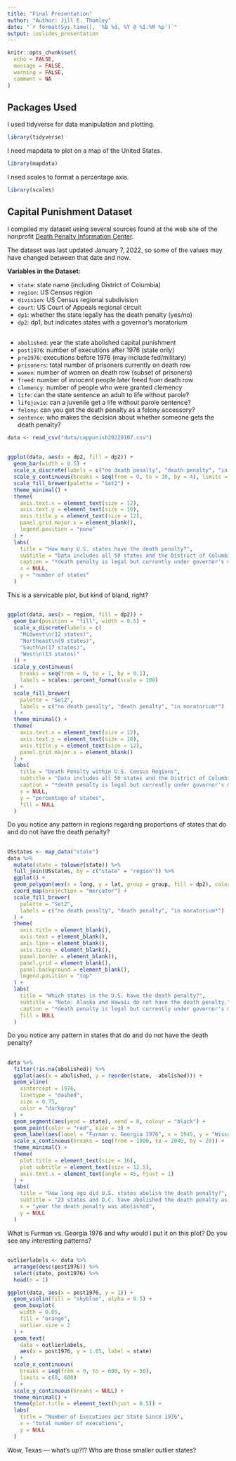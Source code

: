 ```yaml
---
title: "Final Presentation"
author: "Author: Jill E. Thomley"
date: "`r format(Sys.time(), '%B %d, %Y @ %I:%M %p')`"
output: ioslides_presentation
---
```


```r
knitr::opts_chunk$set(
  echo = FALSE,
  message = FALSE,
  warning = FALSE,
  comment = NA
)
```

## Packages Used

I used tidyverse for data manipulation and plotting.

```r
library(tidyverse)
```

I need mapdata to plot on a map of the United States.

```r
library(mapdata)
```

I need scales to format a percentage axis.

```r
library(scales)
```

## Capital Punishment Dataset

I compiled my dataset using several sources found at the web site of the nonprofit [Death Penalty Information Center](https://deathpenaltyinfo.org/). 

The dataset was last updated January 7, 2022, so some of the values may have changed between that date and now. 

**Variables in the Dataset:**

* `state`: state name (including District of Columbia)
* `region`: US Census region
* `division`: US Census regional subdivision
* `court`: US Court of Appeals regional circuit
* `dp1`: whether the state legally has the death penalty (yes/no)
* `dp2`: dp1, but indicates states with a governor’s moratorium  

## 

* `abolished`: year the state abolished capital punishment
* `post1976`: number of executions after 1976 (state only)
* `pre1976`: executions before 1976 (may include fed/military)
* `prisoners`: total number of prisoners currently on death row
* `women`: number of women on death row (subset of prisoners)
* `freed`: number of innocent people later freed from death row
* `clemency`: number of people who were granted clemency
* `life`: can the state sentence an adult to life without parole?
* `lifejuvie`: can a juvenile get a life without parole sentence?
* `felony`: can you get the death penalty as a felony accessory?
* `sentence`: who makes the decision about whether someone gets the death penalty?

```r
data <- read_csv("data/cappunish20220107.csv")
```

##

```r
ggplot(data, aes(x = dp2, fill = dp2)) +
  geom_bar(width = 0.5) +
  scale_x_discrete(labels = c("no death penalty", "death penalty", "in moratorium*")) +
  scale_y_continuous(breaks = seq(from = 0, to = 30, by = 4), limits = c(0, 28)) +
  scale_fill_brewer(palette = "Set2") +
  theme_minimal() +
  theme(
    axis.text.x = element_text(size = 12),
    axis.text.y = element_text(size = 10),
    axis.title.y = element_text(size = 12),
    panel.grid.major.x = element_blank(),
    legend.position = "none"
  ) +
  labs(
    title = "How many U.S. states have the death penalty?",
    subtitle = "Data includes all 50 states and the District of Columbia",
    caption = "*death penalty is legal but currently under governor's moratorium",
    x = NULL,
    y = "number of states"
  )
```

This is a servicable plot, but kind of bland, right?

##

```r
ggplot(data, aes(x = region, fill = dp2)) +
  geom_bar(position = "fill", width = 0.5) +
  scale_x_discrete(labels = c(
    "Midwest\n(12 states)",
    "Northeast\n(9 states)",
    "South\n(17 states)",
    "West\n(13 states)"
  )) +
  scale_y_continuous(
    breaks = seq(from = 0, to = 1, by = 0.1),
    labels = scales::percent_format(scale = 100)
  ) +
  scale_fill_brewer(
    palette = "Set2",
    labels = c("no death penalty", "death penalty", "in moratorium*")
  ) +
  theme_minimal() +
  theme(
    axis.text.x = element_text(size = 12),
    axis.text.y = element_text(size = 10),
    axis.title.y = element_text(size = 12),
    panel.grid.major.x = element_blank()
  ) +
  labs(
    title = "Death Penalty within U.S. Census Regions",
    subtitle = "Data includes all 50 states and the District of Columbia",
    caption = "*death penalty is legal but currently under governor's moratorium",
    x = NULL,
    y = "percentage of states",
    fill = NULL
  )
```

Do you notice any pattern in regions regarding proportions of states that do and do not have the death penalty?

##

```r
USstates <- map_data("state")
data %>%
  mutate(state = tolower(state)) %>%
  full_join(USstates, by = c("state" = "region")) %>%
  ggplot() +
  geom_polygon(aes(x = long, y = lat, group = group, fill = dp2), color = "black") +
  coord_map(projection = "mercator") +
  scale_fill_brewer(
    palette = "Set2",
    labels = c("no death penalty", "death penalty", "in moratorium*")
  ) +
  theme(
    axis.title = element_blank(),
    axis.text = element_blank(),
    axis.line = element_blank(),
    axis.ticks = element_blank(),
    panel.border = element_blank(),
    panel.grid = element_blank(),
    panel.background = element_blank(),
    legend.position = "top"
  ) +
  labs(
    title = "Which states in the U.S. have the death penalty?",
    subtitle = "Note: Alaska and Hawaii do not have the death penalty.",
    caption = "*death penalty is legal but currently under governor's moratorium",
    fill = NULL
  )
```

Do you notice any pattern in states that do and do not have the death penalty?

##

```r
data %>%
  filter(!is.na(abolished)) %>%
  ggplot(aes(x = abolished, y = reorder(state, -abolished))) +
  geom_vline(
    xintercept = 1976,
    linetype = "dashed",
    size = 0.75,
    color = "darkgray"
  ) +
  geom_segment(aes(yend = state), xend = 0, colour = "black") +
  geom_point(color = "red", size = 3) +
  geom_label(aes(label = "Furman v. Georgia 1976", x = 1945, y = "Wisconsin")) +
  scale_x_continuous(breaks = seq(from = 1800, to = 2040, by = 20)) +
  theme_minimal() +
  theme(
    plot.title = element_text(size = 16),
    plot.subtitle = element_text(size = 12.5),
    axis.text.x = element_text(angle = 45, hjust = 1)
  ) +
  labs(
    title = "How long ago did U.S. states abolish the death penalty?",
    subtitle = "23 states and D.C. have abolished the death penalty as of April 2022",
    x = "year the death penalty was abolished",
    y = NULL
  )
```

What is Furman vs. Georgia 1976 and why would I put it on this plot? Do you see any interesting patterns?

##

```r
outlierlabels <- data %>%
  arrange(desc(post1976)) %>%
  select(state, post1976) %>%
  head(n = 1)

ggplot(data, aes(x = post1976, y = 1)) +
  geom_violin(fill = "skyblue", alpha = 0.5) +
  geom_boxplot(
    width = 0.05,
    fill = "orange",
    outlier.size = 2
  ) +
  geom_text(
    data = outlierlabels,
    aes(x = post1976, y = 1.05, label = state)
  ) +
  scale_x_continuous(
    breaks = seq(from = 0, to = 600, by = 50),
    limits = c(0, 600)
  ) +
  scale_y_continuous(breaks = NULL) +
  theme_minimal() +
  theme(plot.title = element_text(hjust = 0.5)) +
  labs(
    title = "Number of Executions per State Since 1976",
    x = "total number of executions",
    y = NULL
  )
```

Wow, Texas --- what's up?!? Who are those smaller outlier states?
